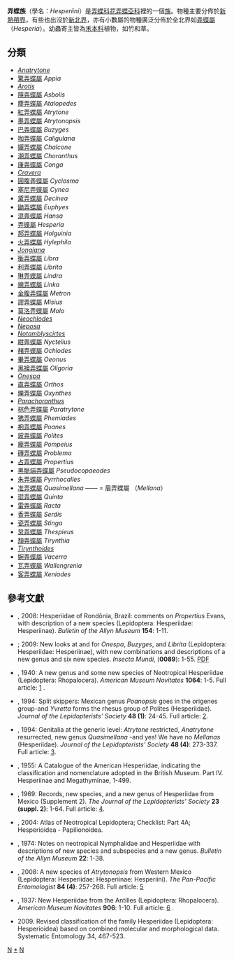 {{NoteTA
|G1=Butterfly
}}
{{Automatic Taxobox
| taxon = Hesperiini
| authority = Latreille, 1809
| image = Sachem Butterfly-27527-2.jpg
| image_caption = [[塵弄蝶|塵弄蝶]]<br />''Atalopedes campestris''
| type_genus = [[弄蝶屬|弄蝶屬]]<br />''Hesperia''
| type_genus_authority = Fabricius, 1793
| subdivision_ranks = 屬
| subdivision = 有60個，詳見正文。
}}

'''弄蝶族'''（學名：''Hesperiini''）是[[弄蝶科|弄蝶科]][[花弄蝶亞科|花弄蝶亞科]]裡的一個[[族_(生物)|族]]。物種主要分佈於[[新熱帶界|新熱帶界]]，有些也出沒於[[新北界|新北界]]，亦有小數屬的物種廣泛分佈於全北界如[[弄蝶屬|弄蝶屬]]（''Hesperia''）。幼蟲寄主皆為[[禾本科|禾本科]]植物，如竹和草。

== 分類 ==
* ''[[Anatrytone|Anatrytone]]''
* [[驚弄蝶屬|驚弄蝶屬]] ''Appia''
* ''[[Arotis|Arotis]]''
* [[隱弄蝶屬|隱弄蝶屬]] ''Asbolis''
* [[塵弄蝶屬|塵弄蝶屬]] ''Atalopedes''
* [[紅弄蝶屬|紅弄蝶屬]] ''Atrytone''
* [[墨弄蝶屬|墨弄蝶屬]] ''Atrytonopsis''
* [[巴弄蝶屬|巴弄蝶屬]] ''Buzyges''
* [[咖弄蝶屬|咖弄蝶屬]] ''Caligulana''
* [[嬋弄蝶屬|嬋弄蝶屬]] ''Chalcone''
* [[潮弄蝶屬|潮弄蝶屬]] ''Choranthus''
* [[康弄蝶屬|康弄蝶屬]] ''Conga''
* ''[[Cravera|Cravera]]''
* [[圓腹弄蝶屬|圓腹弄蝶屬]] ''Cyclosma''
* [[塞尼弄蝶屬|塞尼弄蝶屬]] ''Cynea''
* [[黛弄蝶屬|黛弄蝶屬]] ''Decinea''
* [[鼬弄蝶屬|鼬弄蝶屬]] ''Euphyes''
* [[混弄蝶屬|混弄蝶屬]] ''Hansa''
* [[弄蝶屬|弄蝶屬]] ''Hesperia''
* [[郝弄蝶屬|郝弄蝶屬]] ''Holguinia''
* [[火弄蝶屬|火弄蝶屬]] ''Hylephila''
* ''[[Jongiana|Jongiana]]''
* [[衡弄蝶屬|衡弄蝶屬]] ''Libra''
* [[利弄蝶屬|利弄蝶屬]] ''Librita''
* [[琳弄蝶屬|琳弄蝶屬]] ''Lindra''
* [[線弄蝶屬|線弄蝶屬]] ''Linka''
* [[金腹弄蝶屬|金腹弄蝶屬]] ''Metron''
* [[謬弄蝶屬|謬弄蝶屬]] ''Misius''
* [[莫洛弄蝶屬|莫洛弄蝶屬]] ''Molo''
* ''[[Neochlodes|Neochlodes]]''
* ''[[Neposa|Neposa]]''
* ''[[Notamblyscirtes|Notamblyscirtes]]''
* [[紺弄蝶屬|紺弄蝶屬]] ''Nyctelius''
* [[赭弄蝶屬|赭弄蝶屬]] ''Ochlodes''
* [[畢弄蝶屬|畢弄蝶屬]] ''Oeonus''
* [[黑襖弄蝶屬|黑襖弄蝶屬]] ''Oligoria''
* ''[[Onespa|Onespa]]''
* [[直弄蝶屬|直弄蝶屬]] ''Orthos''
* [[爍弄蝶屬|爍弄蝶屬]] ''Oxynthes''
* ''[[Parachoranthus|Parachoranthus]]''
* [[棕色弄蝶屬|棕色弄蝶屬]] ''Paratrytone''
* [[狒弄蝶屬|狒弄蝶屬]] ''Phemiades''
* [[袍弄蝶屬|袍弄蝶屬]] ''Poanes''
* [[玻弄蝶屬|玻弄蝶屬]] ''Polites''
* [[龐弄蝶屬|龐弄蝶屬]] ''Pompeius''
* [[磚弄蝶屬|磚弄蝶屬]] ''Problema''
* [[占弄蝶屬|占弄蝶屬]] ''Propertius''
* [[黑脈端弄蝶屬|黑脈端弄蝶屬]] ''Pseudocopaeodes''
* [[朱弄蝶屬|朱弄蝶屬]] ''Pyrrhocalles''
* [[准弄蝶屬|准弄蝶屬]] ''Quasimellana'' —— = 眉弄蝶屬 （''Mellana''）
* [[琨弄蝶屬|琨弄蝶屬]] ''Quinta''
* [[雷弄蝶屬|雷弄蝶屬]] ''Racta''
* [[香弄蝶屬|香弄蝶屬]] ''Serdis''
* [[瓷弄蝶屬|瓷弄蝶屬]] ''Stinga''
* [[炱弄蝶屬|炱弄蝶屬]] ''Thespieus''
* [[頹弄蝶屬|頹弄蝶屬]] ''Tirynthia''
* ''[[Tirynthoides|Tirynthoides]]''
* [[婉弄蝶屬|婉弄蝶屬]] ''Vacerra''
* [[瓦弄蝶屬|瓦弄蝶屬]] ''Wallengrenia''
* [[客弄蝶屬|客弄蝶屬]] ''Xeniades''

== 參考文獻 ==
<references/>
* {{aut|Austin, G.T.}}, 2008: Hesperiidae of Rondônia, Brazil: comments on ''Propertius'' Evans, with description of a new species (Lepidoptera: Hesperiidae: Hesperiinae). ''Bulletin of the Allyn Museum'' '''154''': 1-11.
* {{aut|Austin, G.T.}}; {{aut|Warren, A.D.}} 2009: New looks at and for ''Onespa'', ''Buzyges'', and ''Librita'' (Lepidoptera: Hesperiidae: Hesperiinae), with new combinations and descriptions of a new genus and six new species. ''Insecta Mundi'', ('''0089'''): 1-55. [https://web.archive.org/web/20140808044252/http://centerforsystematicentomology.org/insectamundi/0089AustinandWarren.pdf PDF]
* {{aut|Bell, E.L.}}, 1940: A new genus and some new species of Neotropical Hesperiidae (Lepidoptera: Rhopalocera). ''American Museum Novitates'' '''1064''': 1-5. Full article: [http://digitallibrary.amnh.org/dspace/bitstream/2246/2233/1/N1064.pdf] {{Wayback|url=http://digitallibrary.amnh.org/dspace/bitstream/2246/2233/1/N1064.pdf |date=20070613095312 }}.
* {{aut|Burns, J.M.}}, 1994: Split skippers: Mexican genus ''Poanopsis'' goes in the origenes group-and ''Yvretta'' forms the rhesus group of Polites (Hesperiidae). ''Journal of the Lepidopterists' Society'' '''48 (1)''': 24-45. Full article: [http://peabody.research.yale.edu/jls/pdfs/1990s/1994/1994-48%281%2924-Burns.pdf]{{dead link|date=2017年12月 |bot=InternetArchiveBot |fix-attempted=yes }}.
* {{aut|Burns, J.M.}}, 1994: Genitalia at the generic level: ''Atrytone'' restricted, ''Anatrytone'' resurrected, new genus ''Quasimellana'' -and yes! We have no ''Mellanas'' (Hesperiidae). ''Journal of the Lepidopterists' Society'' '''48 (4)''': 273-337. Full article: [http://peabody.research.yale.edu/jls/pdfs/1990s/1994/1994-48%284%29273-Burns.pdf]{{dead link|date=2017年12月 |bot=InternetArchiveBot |fix-attempted=yes }}.
* {{aut|Evans, W.H.}}, 1955: A Catalogue of the American Hesperiidae, indicating the classification and nomenclature adopted in the British Museum. Part IV. Hesperiinae and Megathyminae, 1-499.
* {{aut|Freeman, H.A.}}, 1969: Records, new species, and a new genus of Hesperiidae from Mexico (Supplement 2). ''The Journal of the Lepidopterists' Society'' '''23 (suppl. 2)''': 1-64. Full article: [https://web.archive.org/web/20110720122659/http://peabody.research.yale.edu//jls/pdfs/1960s/1969/1969-23(S2).pdf].
* {{aut|Lamas, G.}}, 2004: Atlas of Neotropical Lepidoptera; Checklist: Part 4A; Hesperioidea - Papilionoidea.
* {{aut|Steinhauser, S.R.}}, 1974: Notes on neotropical Nymphalidae and Hesperiidae with descriptions of new species and subspecies and a new genus. ''Bulletin of the Allyn Museum'' '''22''': 1-38.
* {{aut|Warren, A.D.}}, 2008: A new species of ''Atrytonopsis'' from Western Mexico (Lepidoptera: Hesperiidae: Hesperiinae: Hesperiini). ''The Pan-Pacific Entomologist'' '''84 (4)''': 257-268. Full article: [http://butterfliesofamerica.com/docs/Atrytonopsis_llorentei.pdf] {{Wayback|url=http://butterfliesofamerica.com/docs/Atrytonopsis_llorentei.pdf |date=20200103231132 }}
* {{aut|Watson, F.E.}}, 1937: New Hesperiidae from the Antilles (Lepidoptera: Rhopalocera). ''American Museum Novitates'' '''906''': 1-10. Full article: [http://digitallibrary.amnh.org/dspace/bitstream/2246/2169/1/N0906.pdf] {{Wayback|url=http://digitallibrary.amnh.org/dspace/bitstream/2246/2169/1/N0906.pdf |date=20070612224339 }}.
* {{aut|Warren, A. D., Ogawa, J. R. & Brower, A. V. Z.}} 2009. Revised classification of the family Hesperiidae (Lepidoptera: Hesperioidea) based on combined molecular and morphological data. Systematic Entomology 34, 467-523.

{{Commons category|Hesperiini}}

{{taxonbar}}
[[Category:_1809年描述的分类群|N]]
[[Category:弄蝶族|*]]
[[Category:弄蝶亞科|N]]